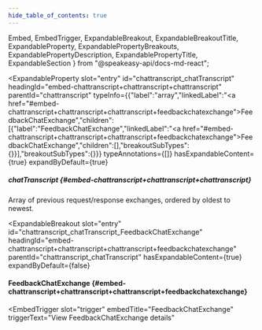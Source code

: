 ```yaml
---
hide_table_of_contents: true
---
```

  Embed,
  EmbedTrigger,
  ExpandableBreakout,
  ExpandableBreakoutTitle,
  ExpandableProperty,
  ExpandablePropertyBreakouts,
  ExpandablePropertyDescription,
  ExpandablePropertyTitle,
  ExpandableSection
} from "@speakeasy-api/docs-md-react";

<ExpandableSection>

<ExpandableProperty
  slot="entry"
  id="chattranscript_chatTranscript"
  headingId="embed-chattranscript+chattranscript+chattranscript"
  parentId="chattranscript"
  typeInfo={{"label":"array","linkedLabel":"<a href=\"#embed-chattranscript+chattranscript+chattranscript+feedbackchatexchange\">FeedbackChatExchange</a>","children":[{"label":"FeedbackChatExchange","linkedLabel":"<a href=\"#embed-chattranscript+chattranscript+chattranscript+feedbackchatexchange\">FeedbackChatExchange</a>","children":[],"breakoutSubTypes":{}}],"breakoutSubTypes":{}}}
  typeAnnotations={[]}
  hasExpandableContent={true}
  expandByDefault={true}
>

<ExpandablePropertyTitle slot="title">

##### chatTranscript \{#embed-chattranscript+chattranscript+chattranscript\}

</ExpandablePropertyTitle>

<ExpandablePropertyDescription slot="description">

Array of previous request/response exchanges, ordered by oldest to newest.

</ExpandablePropertyDescription>

<ExpandablePropertyBreakouts slot="breakouts">

<ExpandableBreakout
  slot="entry"
  id="chattranscript_chatTranscript_FeedbackChatExchange"
  headingId="embed-chattranscript+chattranscript+chattranscript+feedbackchatexchange"
  parentId="chattranscript_chatTranscript"
  hasExpandableContent={true}
  expandByDefault={false}
>

<ExpandableBreakoutTitle slot="title">

#### FeedbackChatExchange \{#embed-chattranscript+chattranscript+chattranscript+feedbackchatexchange\}

</ExpandableBreakoutTitle>

<Embed slot="embed">

<EmbedTrigger
  slot="trigger"
  embedTitle="FeedbackChatExchange"
  triggerText="View FeedbackChatExchange details"
>

<Embedfeedbackchatexchange />

</EmbedTrigger>

</Embed>

</ExpandableBreakout>

</ExpandablePropertyBreakouts>

</ExpandableProperty>

</ExpandableSection>